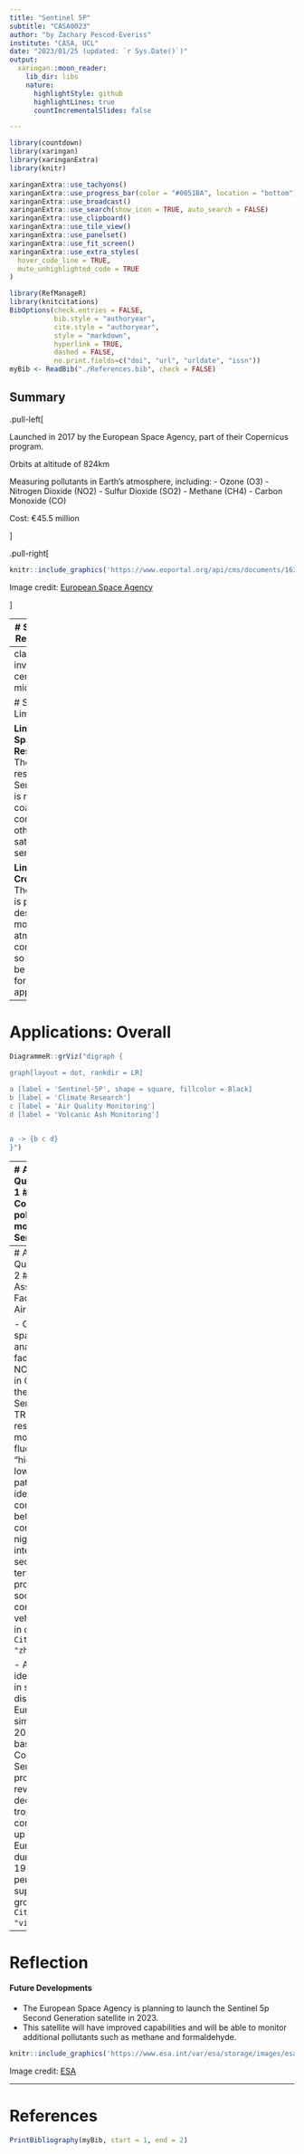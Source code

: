 ```yaml
---
title: "Sentinel 5P"
subtitle: "CASA0023"
author: "by Zachary Pescod-Everiss"
institute: "CASA, UCL"
date: "2023/01/25 (updated: `r Sys.Date()`)"
output:
  xaringan::moon_reader:
    lib_dir: libs
    nature:
      highlightStyle: github
      highlightLines: true
      countIncrementalSlides: false

---
```


```r
library(countdown)
library(xaringan)
library(xaringanExtra)
library(knitr)

xaringanExtra::use_tachyons()
xaringanExtra::use_progress_bar(color = "#0051BA", location = "bottom")
xaringanExtra::use_broadcast()
xaringanExtra::use_search(show_icon = TRUE, auto_search = FALSE)
xaringanExtra::use_clipboard()
xaringanExtra::use_tile_view()
xaringanExtra::use_panelset()
xaringanExtra::use_fit_screen()
xaringanExtra::use_extra_styles(
  hover_code_line = TRUE,         
  mute_unhighlighted_code = TRUE  
)
```

```r
library(RefManageR)
library(knitcitations)
BibOptions(check.entries = FALSE,
           bib.style = "authoryear",
           cite.style = "authoryear",
           style = "markdown",
           hyperlink = TRUE,
           dashed = FALSE,
           no.print.fields=c("doi", "url", "urldate", "issn"))
myBib <- ReadBib("./References.bib", check = FALSE)

```

## Summary

.pull-left[

Launched in 2017 by the European Space Agency, part of their Copernicus program.

Orbits at altitude of 824km

Measuring pollutants in Earth's atmosphere, including:
- Ozone (O3)
- Nitrogen Dioxide (NO2)
- Sulfur Dioxide (SO2)
- Methane (CH4)
- Carbon Monoxide (CO)

Cost: €45.5 million

]

.pull-right[
```r
knitr::include_graphics('https://www.eoportal.org/api/cms/documents/163813/6584772/Sentinel-5P40.jpg/db3400ce-664d-e2e3-de3b-d6d96ec4cd0d?t=1666497256002')
```


Image credit: [European Space Agency](https://www.esa.int/Enabling_Support/Operations/Sentinel-5P_operations)

]

---
# Summary: Resoloution


- 1 day revisit time

- The Sentinel 5p sensor has 3 instruments: Tropomi, IASI-NG, and Pandonia.
Tropomi is the main instrument and has a swath width of **2,600 km**.

- It operates in the ultraviolet, visible, near-infrared, and shortwave-infrared spectral ranges.




```r
knitr::include_graphics('https://imageio.forbes.com/specials-images/imageserve/6398de50fd70c4aa61f47d8b/EOI-Space-VLEO-satellites-/960x0.jpg?format=jpg&width=360')
```


Image credit: [Forbes](https://imageio.forbes.com/specials-images/imageserve/6398de50fd70c4aa61f47d8b/EOI-Space-VLEO-satellites-/960x0.jpg?format=jpg&width=960)



---
class: inverse, center, middle

# Summary: Limitations 

**Limited Spatial Resoloution:** The spatial resolution of Sentinel 5p is relatively coarse compared to other satellite sensors.


**Limited Crossover:** The sensor is primarily designed to monitor atmospheric composition, so it may not be suitable for other applications.


---
# Applications: Overall



```r
DiagrammeR::grViz("digraph {
  
graph[layout = dot, rankdir = LR]

a [label = 'Sentinel-5P', shape = square, fillcolor = Black]
b [label = 'Climate Research']
c [label = 'Air Quality Monitoring']
d [label = 'Volcanic Ash Monitoring']


a -> {b c d}
}")
```


---
# Applications: Air Quality Monitoring 1
#### Concentrations of pollutants can be monitored using Sentinel-5P.

.pull-left[
The Tropomi sensor is designed for atmospheric monitoring, quantifying concentration of pollutants. 

These pollutants have potential negative effects on the environment and human health. 

- Sentinel-5P data provides key information on the wider-scale sources of pollutants. 
- It's data can validate air quality models, allowing better understanding of the pollutants behaviours. 
]

.pull-right[
```r
knitr::include_graphics('https://i0.wp.com/eos.org/wp-content/uploads/2017/12/sentinel-5p-sees-nitrogen-dioxide-over-europe.png?fit=820%2C615&ssl=1
')
```


Image credit: [Eos](https://eos.org/articles/advanced-satellite-tracks-air-pollution-in-extraordinary-detail)

]
---
# Applications: Air Quality Monitoring 2
#### Assessment of Factors Influencing Air Quality

- One study used spatial-temporal analysis to identify factors impacting NO2 concentration in China based on the data from Sentinel-5P TROPOMI. The results reveal monthly fluctuations and a "high in East and low in West" spatial pattern, and identify positive correlations between NO2 concentration and nighttime light intensity, secondary and tertiary industries proportion, whole society electricity consumption, and vehicle ownership in certain regions `r Citep(myBib, "zheng2019")`.

- A different study identified changes in spatial NO2 distribution over Europe between similar periods in 2019 and 2020, based on the ESA Copernicus Sentinel-5P products. Results reveal a remarkable decrease of tropospheric NO2 concnetration even up to 85% in some European cities during the COVID-19 lockdown period, all supported by ground truth data `r Citep(myBib, "virghileanu2020")`.


---
# Reflection
#### Future Developments
- The European Space Agency is planning to launch the Sentinel 5p Second Generation satellite in 2023.
- This satellite will have improved capabilities and will be able to monitor additional pollutants such as methane and formaldehyde.

```r
knitr::include_graphics('https://www.esa.int/var/esa/storage/images/esa_multimedia/videos/2017/08/sentinel-5p_on_rockot/17112710-1-eng-GB/Sentinel-5P_on_Rockot_pillars.png')
```


Image credit: [ESA](https://www.esa.int/var/esa/storage/images/esa_multimedia/videos/2017/08/sentinel-5p_on_rockot/17112710-1-eng-GB/Sentinel-5P_on_Rockot_pillars.png
)


---
# References 

```r
PrintBibliography(myBib, start = 1, end = 2)
```



